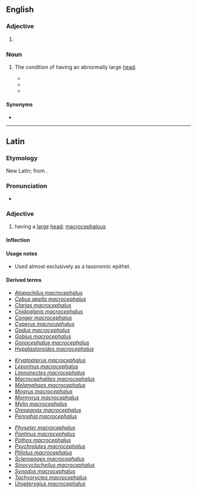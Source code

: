 {{also|Macrocephalus}}

==English==

===Adjective===
{{en-adj|-}}

# {{rfv-sense|en}} {{alternative spelling of|macrocephalous|lang=en}}

===Noun===
{{en-noun|?}}

# {{lb|en|medicine}} The condition of having an abnormally large [[head]].
#* {{quote-journal|journal=The New York Medical Journal|date=6 April 1889|passage=Benedikt called attention to the frequency of leptocephalus and '''macrocephalus''' in hemiplegia and paraplegia spastica infantilis, and to the frequency of asymmetry in the first-mentioned disease.|title=Cranial measurements in twenty cases of infantile cerebral hemiplegia|author=Frederick Peterson}}
#* {{quote-journal|journal=Medical Record|date=7 April 1894|page=435|passage=He had collected thirty-three cases of craniotomy for idiocy and '''macrocephalus''', and found that the results were always negative.}}
#* {{quote-book|title=Pediatric Nuclear Medicine/PET|author=G.A. Taylor, S.T. Treves|passage=A radionuclide salivagram of a 4-year-old girl with recurrent lung infections, '''macrocephalus''', psychomotor retardation, and seizure disorder was obtained due to suspected aspiration.|year=2007}}

====Synonyms====
* {{l|en|macrocephaly}}

----

==Latin==

===Etymology===
New Latin; from {{etyl|grc|la}}.

===Pronunciation===
* {{la-IPA|macrocephalus}}

===Adjective===
{{la-adj-1&2|macrocephalus|macrocephala|macrocephalum}}

# having a [[large]] [[head]]; [[macrocephalous]]

====Inflection====
{{la-decl-1&2|macrocephal}}

====Usage notes====
* Used almost exclusively as a taxonomic epithet.

====Derived terms====
{{top3}}
* ''[[Atopochilus macrocephalus]]''
* ''[[Cebus apella macrocephalus]]''
* ''[[Clarias macrocephalus]]''
* ''[[Cnidoglanis macrocephalus]]''
* ''[[Conger macrocephalus]]''
* ''[[Cyperus macrocephalus]]''
* ''[[Gadus macrocephalus]]''
* ''[[Gobius macrocephalus]]''
* ''[[Gonocephalus macrocephalus]]''
* ''[[Hypalastoroides macrocephalus]]''
{{mid3}}
* ''[[Kryptopterus macrocephalus]]''
* ''[[Leporinus macrocephalus]]''
* ''[[Limnonectes macrocephalus]]''
* ''[[Macrocephalites macrocephalus]]''
* ''[[Melamphaes macrocephalus]]''
* ''[[Mogrus macrocephalus]]''
* ''[[Mormyrus macrocephalus]]''
* ''[[Mylio macrocephalus]]''
* ''[[Oreopanax macrocephalus]]''
* ''[[Pennahia macrocephalus]]''
{{mid3}}
* ''[[Physeter macrocephalus]]''
* ''[[Pontinus macrocephalus]]''
* ''[[Pothos macrocephalus]]''
* ''[[Psychrolutes macrocephalus]]''
* ''[[Ptilotus macrocephalus]]''
* ''[[Scleropages macrocephalus]]''
* ''[[Sinocyclocheilus macrocephalus]]''
* ''[[Synodus macrocephalus]]''
* ''[[Tachyoryctes macrocephalus]]''
* ''[[Uropterygius macrocephalus]]''
{{bottom}}